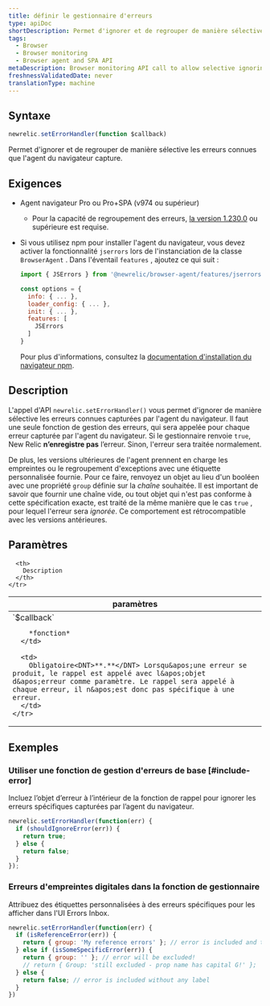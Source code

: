 ```yaml
---
title: définir le gestionnaire d'erreurs
type: apiDoc
shortDescription: Permet d'ignorer et de regrouper de manière sélective les erreurs connues que l'agent du navigateur capture.
tags:
  - Browser
  - Browser monitoring
  - Browser agent and SPA API
metaDescription: Browser monitoring API call to allow selective ignoring and grouping of known errors captured by the agent.
freshnessValidatedDate: never
translationType: machine
---
```


## Syntaxe

```js
newrelic.setErrorHandler(function $callback)
```

Permet d&apos;ignorer et de regrouper de manière sélective les erreurs connues que l&apos;agent du navigateur capture.

## Exigences

* Agent navigateur Pro ou Pro+SPA (v974 ou supérieur)

  * Pour la capacité de regroupement des erreurs, [la version 1.230.0](/docs/release-notes/new-relic-browser-release-notes/browser-agent-release-notes/browser-agent-v1.230.0) ou supérieure est requise.

* Si vous utilisez npm pour installer l&apos;agent du navigateur, vous devez activer la fonctionnalité `jserrors` lors de l&apos;instanciation de la classe `BrowserAgent` . Dans l&apos;éventail `features` , ajoutez ce qui suit :

  ```js
  import { JSErrors } from '@newrelic/browser-agent/features/jserrors';

  const options = {
    info: { ... },
    loader_config: { ... },
    init: { ... },
    features: [
      JSErrors
    ]
  }
  ```

  Pour plus d&apos;informations, consultez la [documentation d&apos;installation du navigateur npm](https://www.npmjs.com/package/@newrelic/browser-agent#new-relic-browser-agent).

## Description

L&apos;appel d&apos;API `newrelic.setErrorHandler()` vous permet d&apos;ignorer de manière sélective les erreurs connues capturées par l&apos;agent du navigateur. Il faut une seule fonction de gestion des erreurs, qui sera appelée pour chaque erreur capturée par l&apos;agent du navigateur. Si le gestionnaire renvoie `true`, New Relic **n’enregistre pas** l’erreur. Sinon, l&apos;erreur sera traitée normalement.

De plus, les versions ultérieures de l&apos;agent prennent en charge les empreintes ou le regroupement d&apos;exceptions avec une étiquette personnalisée fournie. Pour ce faire, renvoyez un objet au lieu d&apos;un booléen avec une propriété `group` définie sur la *chaîne* souhaitée. Il est important de savoir que fournir une chaîne vide, ou tout objet qui n&apos;est pas conforme à cette spécification exacte, est traité de la même manière que le cas `true` , pour lequel l&apos;erreur sera *ignorée*. Ce comportement est rétrocompatible avec les versions antérieures.

## Paramètres

<table>
  <thead>
    <tr>
      <th width="25%">
        paramètres
      </th>

      <th>
        Description
      </th>
    </tr>
  </thead>

  <tbody>
    <tr>
      <td>
        `$callback`

        *fonction*
      </td>

      <td>
        Obligatoire<DNT>**.**</DNT> Lorsqu&apos;une erreur se produit, le rappel est appelé avec l&apos;objet d&apos;erreur comme paramètre. Le rappel sera appelé à chaque erreur, il n&apos;est donc pas spécifique à une erreur.
      </td>
    </tr>
  </tbody>
</table>

## Exemples

### Utiliser une fonction de gestion d&apos;erreurs de base [#include-error]

Incluez l’objet d’erreur à l’intérieur de la fonction de rappel pour ignorer les erreurs spécifiques capturées par l’agent du navigateur.

```js
newrelic.setErrorHandler(function(err) {
  if (shouldIgnoreError(err)) {
    return true;
  } else {
    return false;
  }
});
```

### Erreurs d&apos;empreintes digitales dans la fonction de gestionnaire

Attribuez des étiquettes personnalisées à des erreurs spécifiques pour les afficher dans l&apos;UI Errors Inbox.

```js
newrelic.setErrorHandler(function(err) {
  if (isReferenceError(err)) {
    return { group: 'My reference errors' }; // error is included and tagged under this label
  } else if (isSomeSpecificError(err)) {
    return { group: '' }; // error will be excluded!
    // return { Group: 'still excluded - prop name has capital G!' };
  } else {
    return false; // error is included without any label
  }
})
```